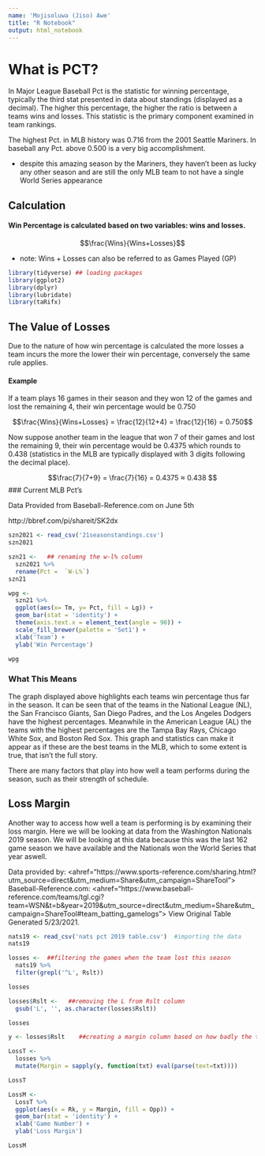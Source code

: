 ```yaml
---
name: 'Mojisoluwa (Jiso) Awe'
title: "R Notebook"
output: html_notebook
---
```


# What is PCT?

In Major League Baseball Pct is the statistic for winning percentage, typically the third stat presented in data about standings (displayed as a decimal). The higher this percentage, the higher the ratio is between a teams wins and losses. This statistic is the primary component examined in team rankings.

The highest Pct. in MLB history was 0.716 from the 2001 Seattle Mariners. In baseball any Pct. above 0.500 is a very big accomplishment.

* despite this amazing season by the Mariners, they haven't been as lucky any other season and are still the only MLB team to not have a single World Series appearance


## Calculation

#### Win Percentage is calculated based on two variables: wins and losses.


$$\frac{Wins}{Wins+Losses}$$

* note: Wins + Losses can also be referred to as Games Played (GP)



```r
library(tidyverse) ## loading packages
library(ggplot2)
library(dplyr)
library(lubridate)
library(taRifx)
```


## The Value of Losses

Due to the nature of how win percentage is calculated the more losses a team incurs the more the lower their win percentage, conversely the same rule applies.

#### Example


If a team plays 16 games in their season and they won 12 of the games and lost the remaining 4, their win percentage would be 0.750



$$\frac{Wins}{Wins+Losses} = \frac{12}{12+4} = \frac{12}{16} = 0.750$$


Now suppose another team in the league that won 7 of their games and lost the remaining 9, their win percentage would be 0.4375 which rounds to 0.438 (statistics in the MLB are typically displayed with 3 digits following the decimal place).


$$\frac{7}{7+9} = \frac{7}{16} = 0.4375 ≈ 0.438 $$
### Current MLB Pct's

Data Provided from Baseball-Reference.com on June 5th

http://bbref.com/pi/shareit/SK2dx

```r
szn2021 <- read_csv('21seasonstandings.csv')
szn2021
```


```r
szn21 <-   ## renaming the w-l% column
  szn2021 %>%
  rename(Pct =  `W-L%`)
szn21
```


```r
wpg <-
  szn21 %>%
  ggplot(aes(x= Tm, y= Pct, fill = Lg)) +
  geom_bar(stat = 'identity') +
  theme(axis.text.x = element_text(angle = 90)) +
  scale_fill_brewer(palette = 'Set1') +
  xlab('Team') +
  ylab('Win Percentage') 

wpg
```

### What This Means

The graph displayed above highlights each teams win percentage thus far in the season. It can be seen that of the teams in the National League (NL), the San Francisco Giants, San Diego Padres, and the Los Angeles Dodgers have the highest percentages. Meanwhile in the American League (AL) the teams with the highest percentages are the Tampa Bay Rays, Chicago White Sox, and Boston Red Sox. This graph and statistics can make it appear as if these are the best teams in the MLB, which to some extent is true, that isn't the full story.

There are many factors that play into how well a team performs during the season, such as their strength of schedule.



## Loss Margin

Another way to access how well a team is performing is by examining their loss margin. Here we will be looking at data from the Washington Nationals 2019 season. We will be looking at this data because this was the last 162 game season we have available and the Nationals won the World Series that year aswell.


Data provided by:
<ahref="https://www.sports-reference.com/sharing.html?utm_source=direct&utm_medium=Share&utm_campaign=ShareTool"> 
Baseball-Reference.com</a>: <ahref="https://www.baseball-reference.com/teams/tgl.cgi?team=WSN&t=b&year=2019&utm_source=direct&utm_medium=Share&utm_campaign=ShareTool#team_batting_gamelogs"> 
View Original Table</a><br>Generated 5/23/2021.


```r
nats19 <- read_csv('nats pct 2019 table.csv')  #importing the data
nats19
```


```r
losses <-  ##filtering the games when the team lost this season
  nats19 %>%
  filter(grepl('^L', Rslt))

losses
```


```r
losses$Rslt <-   ##removing the L from Rslt column
  gsub('L', '', as.character(losses$Rslt))

losses
```



```r
y <- losses$Rslt    ##creating a margin column based on how badly the team lost

LossT <-
  losses %>%
  mutate(Margin = sapply(y, function(txt) eval(parse(text=txt))))

LossT
```



```r
LossM <-
  LossT %>%
  ggplot(aes(x = Rk, y = Margin, fill = Opp)) +
  geom_bar(stat = 'identity') +
  xlab('Game Number') +
  ylab('Loss Margin')

LossM
```



